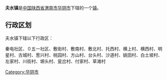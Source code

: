 {{中国乡级行政区
|行政区全称 = 夫水镇
|景观照片文件名 = 
|景观照片描述 = 
|汉语拼音 =
|其他语言 = 
|其他语言名称 = 
|位置图文件名 = 
|位置图描述 = 
|自定义图片=
|上级行政区 = [[陕西省|陕西省]][[渭南市|渭南市]][[华阴市|华阴市]]
|行政区类别 = [[行政建制镇|镇]]
|行政区划代码 = 
|行政区划 = 
|村委会 = 
|居委会 = 
|建置时间 = 
|领导职位 = 
|领导名称 = 
|政府驻地 = 
|毗邻 = 
|地理坐标 = 
|总面积 = 
|总人口 = 
|户籍人口 = 
|户籍人口年份 = 
|常住人口 = 
|常住人口年份 = 
|人口密度 = 
|GDP = 
|邮政编码 = 
|电话区号 = 
|官方网站 = 
|网站名称 = 
}}
'''夫水镇'''是[[中华人民共和国|中国]][[陕西省|陕西省]][[渭南市|渭南市]][[华阴市|华阴市]]下辖的一个[[行政建制镇|镇]]。

== 行政区划 ==
夫水镇下辖以下行政区：

秦电社区、０五一社区、敷街村、敷南村、敷北村、托西村、横上村、横西村、明星村、古城村、葱兴村、桃园村、方山村、台头村、沙道村、姚田村、白土坡村、左家村、川街村、塬头村、瓮岔村、付家村、草滩村

{{陕西小作品}}
{{华阴市行政区划}}

[[Category:华阴市|Category:华阴市]]